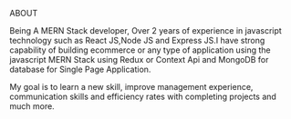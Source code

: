 ABOUT

Being A MERN Stack developer, Over 2 years of experience in javascript technology such as React JS,Node JS and Express JS.I have strong capability of building ecommerce or any type of application using the javascript MERN Stack using Redux or Context Api and MongoDB for database for Single Page Application.

My goal is to learn a new skill, improve management experience, communication skills and efficiency rates with completing projects and much more.